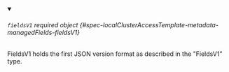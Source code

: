


<details className="config-field" data-expandable="true" open>
<summary>

###### `fieldsV1` <span className="config-field-required" data-required="false">required</span> <span className="config-field-type">object</span> <span className="config-field-default"></span> <span className="config-field-enum"></span> {#spec-localClusterAccessTemplate-metadata-managedFields-fieldsV1}

FieldsV1 holds the first JSON version format as described in the "FieldsV1" type.

</summary>

<PartialFieldsVreference />


</details>
